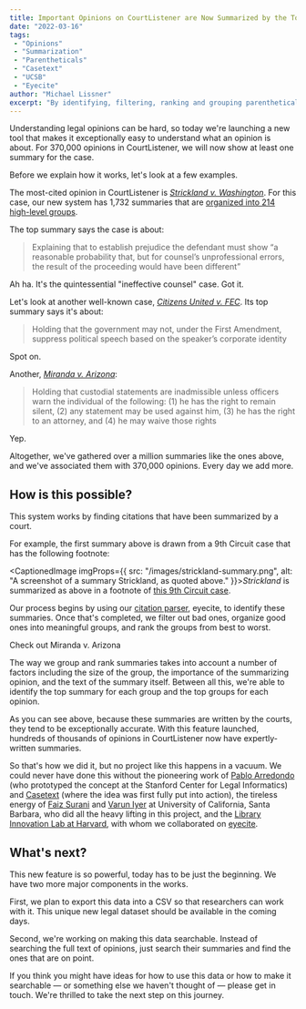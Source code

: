 ```yaml
---
title: Important Opinions on CourtListener are Now Summarized by the Top Experts — Judges
date: "2022-03-16"
tags:
 - "Opinions"
 - "Summarization"
 - "Parentheticals"
 - "Casetext"
 - "UCSB"
 - "Eyecite"
author: "Michael Lissner"
excerpt: "By identifying, filtering, ranking and grouping parentheticals, we have a powerful new tool."
---
```


<p class="lead">Understanding legal opinions can be hard, so today we're launching a new tool that makes it exceptionally easy to understand what an opinion is about. For 370,000 opinions in CourtListener, we will now show at least one summary for the case.</p>

Before we explain how it works, let's look at a few examples.

The most-cited opinion in CourtListener is *[Strickland v. Washington][strickland]*. For this case, our new system has 1,732 summaries that are [organized into 214 high-level groups][strickland].

The top summary says the case is about:

> Explaining that to establish prejudice the defendant must show “a reasonable probability that, but for counsel’s unprofessional errors, the result of the proceeding would have been different”

Ah ha. It's the quintessential "ineffective counsel" case. Got it.

Let's look at another well-known case, *[Citizens United v. FEC][cu]*. Its top summary says it's about:

> Holding that the government may not, under the First Amendment, suppress political speech based on the speaker’s corporate identity

Spot on.

Another, *[Miranda v. Arizona][miranda]*:

> Holding that custodial statements are inadmissible unless officers warn the individual of the following: (1) he has the right to remain silent, (2) any statement may be used against him, (3) he has the right to an attorney, and (4) he may waive those rights

Yep.

Altogether, we've gathered over a million summaries like the ones above, and we've associated them with 370,000 opinions. Every day we add more.


## How is this possible?

This system works by finding citations that have been summarized by a court.

For example, the first summary above is drawn from a 9th Circuit case that has the following footnote:

<CaptionedImage imgProps={{
  src: "/images/strickland-summary.png",
  alt: "A screenshot of a summary Strickland, as quoted above."
}}><em>Strickland</em> is summarized as above in a footnote of <a href="https://www.courtlistener.com/opinion/4474583/joseph-rice-v-w-montgomery/">this 9th Circuit case</a>.</CaptionedImage>

Our process begins by using our [citation parser][e], eyecite, to identify these summaries. Once that's completed, we filter out bad ones, organize good ones into meaningful groups, and rank the groups from best to worst.

<PurpleButton href="https://www.courtlistener.com/opinion/107252/miranda-v-arizona/summaries/" size="lg">Check out Miranda v. Arizona</PurpleButton>

The way we group and rank summaries takes into account a number of factors including the size of the group, the importance of the summarizing opinion, and the text of the summary itself. Between all this, we're able to identify the top summary for each group and the top groups for each opinion.

As you can see above, because these summaries are written by the courts, they tend to be exceptionally accurate. With this feature launched, hundreds of thousands of opinions in CourtListener now have expertly-written summaries.

So that's how we did it, but no project like this happens in a vacuum. We could never have done this without the pioneering work of [Pablo Arredondo][pa] (who prototyped the concept at the Stanford Center for Legal Informatics) and [Casetext][ct] (where the idea was first fully put into action), the tireless energy of [Faiz Surani][f] and [Varun Iyer][v] at University of California, Santa Barbara, who did all the heavy lifting in this project, and the [Library Innovation Lab at Harvard][lil], with whom we collaborated on [eyecite][e].


## What's next?

This new feature is so powerful, today has to be just the beginning. We have two more major components in the works.

First, we plan to export this data into a CSV so that researchers can work with it. This unique new legal dataset should be available in the coming days.

Second, we're working on making this data searchable. Instead of searching the full text of opinions, just search their summaries and find the ones that are on point.

If you think you might have ideas for how to use this data or how to make it searchable — or something else we haven't thought of — please get in touch. We're thrilled to take the next step on this journey.


[cu]: https://www.courtlistener.com/opinion/1741/citizens-united-v-federal-election-comn/summaries/
[strickland]: https://www.courtlistener.com/opinion/111170/strickland-v-washington/summaries/
[e]: /projects/eyecite/
[f]: https://faizsurani.com/
[v]: https://www.linkedin.com/in/varun-m-iyer/
[miranda]: https://www.courtlistener.com/opinion/107252/miranda-v-arizona/summaries/
[ct]: https://casetext.com
[lil]: https://lil.law.harvard.edu/
[pa]: https://scholarcommons.sc.edu/sclr/vol69/iss3/7/